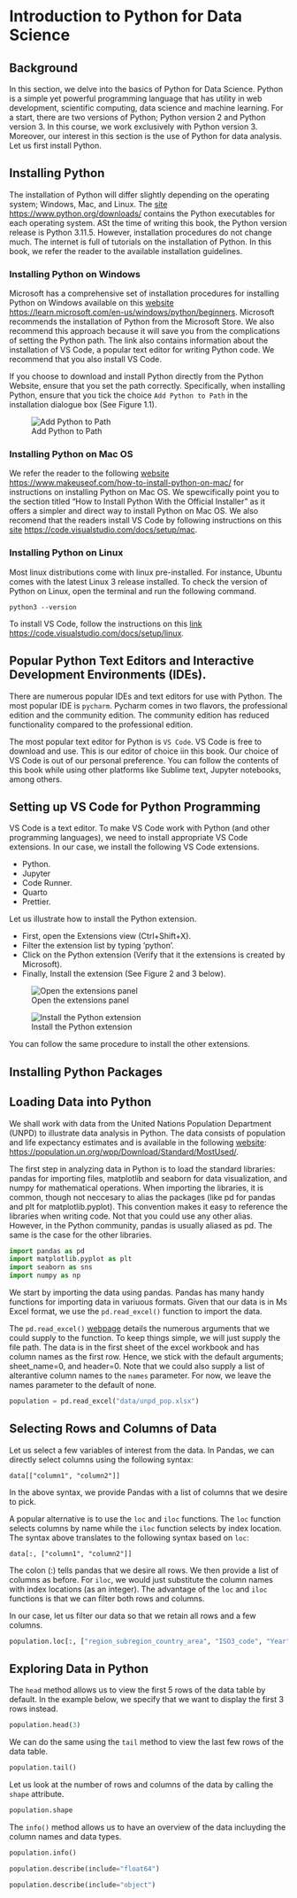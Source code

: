 # **Introduction to Python for Data Science**

## Background

In this section, we delve into the basics of Python for Data Science. Python is a simple yet powerful programming language that has utility in web development, scientific computing, data science and machine learning. For a start, there are two versions of Python; Python version 2 and Python version 3. In this course, we work exclusively with Python version 3. Moreover, our interest in this section is the use of Python for data analysis. Let us first install Python.

## Installing Python

The installation of Python will differ slightly depending on the operating system; Windows, Mac, and Linux. The [site](https://www.python.org/downloads/) <https://www.python.org/downloads/> contains the Python executables for each operating system. ASt the time of writing this book, the Python version release is Python 3.11.5. However, installation procedures do not change much. The internet is full of tutorials on the installation of Python. In this book, we refer the reader to the available installation guidelines. 

### Installing Python on Windows

Microsoft has a comprehensive set of installation procedures for installing Python on Windows available on this [website](https://learn.microsoft.com/en-us/windows/python/beginners) <https://learn.microsoft.com/en-us/windows/python/beginners>. Microsoft recommends the installation of Python from the Microsoft Store. We also recommend this approach because it will save you from the complications of setting the Python path. The link also contains information about the installation of VS Code, a popular text editor for writing Python code. We recommend that you also install VS Code.

If you choose to download and install Python directly from the Python Website, ensure that you set the path correctly. Specifically, when installing Python, ensure that you tick the choice `Add Python to Path` in the installation dialogue box (See Figure 1.1). 

![Add Python to Path](images/path.jpeg)


### Installing Python on Mac OS

We refer the reader to the following [website](https://www.makeuseof.com/how-to-install-python-on-mac/) <https://www.makeuseof.com/how-to-install-python-on-mac/> for instructions on installing Python on Mac OS. We spewcifically point you to the section titled "How to Install Python With the Official Installer" as it offers a simpler and direct way to install Python on Mac OS. We also recomend that the readers install VS Code by following instructions on this [site](https://code.visualstudio.com/docs/setup/mac) <https://code.visualstudio.com/docs/setup/mac>. 

### Installing Python on Linux

Most linux distributions come with linux pre-installed. For instance, Ubuntu comes with the latest Linux 3 release installed. To check the version of Python on Linux, open the terminal and run the following command. 

```
python3 --version
```

To install VS Code, follow the instructions on this [link](https://code.visualstudio.com/docs/setup/linux) <https://code.visualstudio.com/docs/setup/linux>. 

## Popular Python Text Editors and Interactive Development Environments (IDEs).

There are numerous popular IDEs and text editors for use with Python. The most popular IDE is `pycharm`. Pycharm comes in two flavors, the professional edition and the community edition. The community edition has reduced functionality compared to the professional edition. 

The most popular text editor for Python is `VS Code`. VS Code is free to download and use. This is our editor of choice iin this book. Our choice of VS Code is out of our personal preference. You can follow the contents of this book while using other platforms like Sublime text, Jupyter notebooks, among others. 

## Setting up VS Code for Python Programming

VS Code is a text editor. To make VS Code work with Python (and other programming languages), we need to install appropriate VS Code extensions. In our case, we install the following VS Code extensions.

- Python.
- Jupyter
- Code Runner.
- Quarto
- Prettier.

Let us illustrate how to install the Python extension. 

- First, open the Extensions view (Ctrl+Shift+X).
- Filter the extension list by typing 'python'.
- Click on the Python extension (Verify that it the extensions is created by Microsoft).
- Finally, Install the extension  (See Figure 2 and 3 below).

![Open the extensions panel](images/vs_ext.jpeg)


![Install the Python extension](images/vs_ext_install.jpeg)

You can follow the same procedure to install the other extensions. 

## Installing Python Packages


## Loading Data into Python

We shall work with data from the United Nations Population Department (UNPD) to illustrate data analysis in Python. The data consists of population and life expectancy estimates and is available in the following [website](https://population.un.org/wpp/Download/Standard/MostUsed/): <https://population.un.org/wpp/Download/Standard/MostUsed/>.

The first step in analyzing data in Python is to load the standard libraries: pandas for importing files, matplotlib and seaborn for data visualization, and numpy for mathematical operations. When importing the libraries, it is common, though not neccesary to alias the packages (like pd for pandas and plt for matplotlib.pyplot). This convention makes it easy to reference the libraries when writing code. Not that you could use any other alias. However, in the Python community, pandas is usually aliased as pd. The same is the case for the other libraries. 

```python
import pandas as pd
import matplotlib.pyplot as plt
import seaborn as sns
import numpy as np
```

We start by importing the data using pandas. Pandas has many handy functions for importing data in variuous formats. Given that our data is in Ms Excel format, we use the `pd.read_excel()` function to import the data.

The `pd.read_excel()` [webpage](https://pandas.pydata.org/docs/reference/api/pandas.read_excel.html) details the numerous arguments that we could supply to the function. To keep things simple, we will just supply the file path. The data is in the first sheet of the excel workbook and has column names as the first row. Hence, we stick with the default arguments; sheet_name=0, and header=0. Note that we could also supply a list of alterantive column names to the `names` parameter. For now, we leave the names parameter to the default of none. 

```python
population = pd.read_excel("data/unpd_pop.xlsx")
```


## Selecting Rows and Columns of Data

Let us select a few variables of interest from the data. In Pandas, we can directly select columns using the following syntax:

```
data[["column1", "column2"]]
```
In the above syntax, we provide Pandas with a list of columns that we desire to pick.

A popular alternative is to use the `loc` and `iloc` functions. The `loc` function selects columns by name while the `iloc` function selects by index location. The syntax above translates to the following syntax based on `loc`:

```
data[:, ["column1", "column2"]]
```

The colon (:) tells pandas that we desire all rows. We then provide a list of columns as before. For `iloc`, we would just substitute the column names with index locations (as an integer). The advantage of the `loc` and `iloc` functions is that we can filter both rows and columns. 

In our case, let us filter our data so that we retain all rows and a few columns. 

```python
population.loc[:, ["region_subregion_country_area", "ISO3_code", "Year", "total_pop_jan1_000", "total_pop_july1_000", "male_pop_jan1_000", "female_pop_july1_000"]]
```

## Exploring Data in Python

The `head` method allows us to view the first 5 rows of the data table by default. In the example below, we specify that we want to display the first 3 rows instead.

```python
population.head(3)
```

We can do the same using the `tail` method to view the last few rows of the data table.

```python
population.tail()
```

Let us look at the number of rows and columns of the data by calling the `shape` attribute.

```python
population.shape
```

The `info()` method allows us to have an overview of the data incluyding the column names and data types. 

```python
population.info()
```


```python
population.describe(include="float64")
```

```python
population.describe(include="object")
```












